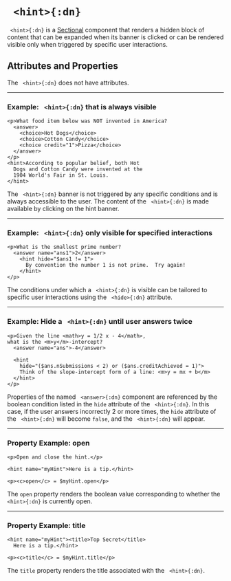 

# ` <hint>{:dn}`



` <hint>{:dn}` is a [Sectional](../document_structure/essentialConcepts#component-types)
component that renders a hidden block of content that can be expanded when its banner is clicked 
or can be rendered visible only when triggered by specific user interactions.


## Attributes and Properties 
The ` <hint>{:dn}` does not have attributes.
 <PropDisplay name='hint'/>



---

### Example: ` <hint>{:dn}` that is always visible


```doenet-example
<p>What food item below was NOT invented in America?
  <answer>
    <choice>Hot Dogs</choice>
    <choice>Cotton Candy</choice>
    <choice credit="1">Pizza</choice>
  </answer>
</p>
<hint>According to popular belief, both Hot
  Dogs and Cotton Candy were invented at the
  1904 World's Fair in St. Louis.
</hint> 
```

The ` <hint>{:dn}` banner is not triggered by any specific conditions and 
is always accessible to the user. The content of the ` <hint>{:dn}` is made 
available by clicking on the hint banner. 

---

### Example: ` <hint>{:dn}` only visible for specified interactions


```doenet-editor-horiz
<p>What is the smallest prime number?
  <answer name="ans1">2</answer>
    <hint hide="$ans1 != 1">
      By convention the number 1 is not prime.  Try again!
    </hint>
</p>
```



The conditions under which a ` <hint>{:dn}` is visible can be tailored to 
specific user interactions using the ` <hide>{:dn}` attribute.



---

### Example: Hide a ` <hint>{:dn}` until user answers twice


```doenet-editor-horiz
<p>Given the line <math>y = 1/2 x - 4</math>, 
what is the <m>y</m>-intercept?
  <answer name="ans">-4</answer>

  <hint 
    hide="($ans.nSubmissions < 2) or ($ans.creditAchieved = 1)">
    Think of the slope-intercept form of a line: <m>y = mx + b</m>
  </hint>
</p>
```

Properties of the named ` <answer>{:dn}` component are referenced by the 
boolean condition listed in the `hide` attribute of the ` <hint>{:dn}`. In 
this case, if the user answers incorrectly 2 or more times, the `hide` attribute 
of the ` <hint>{:dn}` will become `false`, and the ` <hint>{:dn}` will appear.

---

### Property Example: open


```doenet-editor-horiz
<p>Open and close the hint.</p>

<hint name="myHint">Here is a tip.</hint>

<p><c>open</c> = $myHint.open</p>
```



The `open` property renders the boolean value corresponding to whether 
the ` <hint>{:dn}` is currently open.



---

### Property Example: title


```doenet-editor-horiz
<hint name="myHint"><title>Top Secret</title>
  Here is a tip.</hint>

<p><c>title</c> = $myHint.title</p>
```



The `title` property renders the title associated with the ` <hint>{:dn}`.


